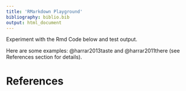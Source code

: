 ```yaml
---
title: 'RMarkdown Playground'
bibliography: biblio.bib
output: html_document
---
```


Experiment with the Rmd Code below and test output.

Here are some examples: @harrar2013taste and @harrar2011there (see References section for details).


# References
